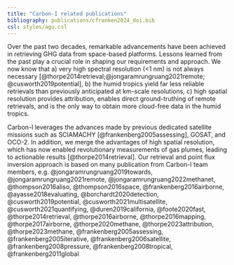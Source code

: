 ```yaml
---
title: "Carbon-I related publications"
bibliography: publications/cfranken2024_doi.bib
csl: styles/agu.csl
---
```


Over the past two decades, remarkable advancements have been achieved in retrieving GHG data from space-based platforms. Lessons learned from the past play a crucial role in shaping our requirements and approach. We now know that a) very high spectral resolution (<1 nm) is not always necessary [@thorpe2014retrieval;@jongaramrungruang2021remote; @cusworth2019potential], b) the humid tropics yield far less reliable retrievals than previously anticipated at km-scale resolutions, c) high spatial resolution provides attribution, enables direct ground-truthing of remote retrievals, and is the only way to obtain more cloud-free data in the humid tropics.

Carbon-I leverages the advances made by previous dedicated satellite missions such as SCIAMACHY [@frankenberg2005assessing], GOSAT, and OCO-2. In addition, we merge the advantages of high spatial resolution, which has now enabled revolutionary measurements of gas plumes, leading to actionable results [@thorpe2014retrieval]. Our retrieval and point flux inversion approach is based on many publication from Carbon-I team members, e.g. @jongaramrungruang2019towards, @jongaramrungruang2021remote, @jongaramrungruang2022methanet, @thompson2016aliso, @thompson2016space, @frankenberg2016airborne, @ayasse2018evaluating, @borchardt2020detection, @cusworth2019potential, @cusworth2021multisatellite, @cusworth2021quantifying, @duren2019california, @foote2020fast, @thorpe2014retrieval, @thorpe2016airborne, @thorpe2016mapping, @thorpe2017airborne, @thorpe2020methane, @thorpe2023attribution, @thorpe2023methane, @frankenberg2005assessing, @frankenberg2005iterative, @frankenberg2006satellite, @frankenberg2008pressure, @frankenberg2008tropical, @frankenberg2011global 